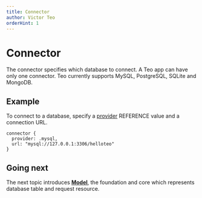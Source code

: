 ```yaml
---
title: Connector
author: Victor Teo
orderHint: 1
---
```



# Connector

The connector specifies which database to connect. A Teo app can have only
one connector. Teo currently supports MySQL, PostgreSQL, SQLite and MongoDB.

## Example

To connect to a database, specify a
[provider](/reference/api-reference/teo-schema-reference#types) <span class="concept">REFERENCE</span>
value and a connection URL.

```teo
connector {
  provider: .mysql,
  url: "mysql://127.0.0.1:3306/helloteo"
}
```

## Going next

The next topic introduces
[**Model**](/concepts/components/teo-server/model), the foundation and
core which represents database table and request resource.

<PrevNext />
